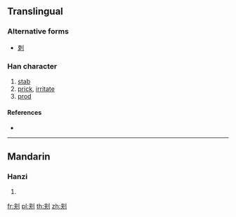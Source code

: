 ==Translingual==

===Alternative forms===
* [[刺]]

===Han character===
{{Han char|rn=18|rad=刀|as=06|sn=8|four=|canj=KTLN|ids=⿰夹刂}}

# [[stab]]
# [[prick]], [[irritate]]
# [[prod]]

====References====
* {{Han ref|kx=0139.251|hdz=10333.041|uh=523E|ud=21054}}

----

==Mandarin==

===Hanzi===
{{cmn-hanzi|pin=[[cì]] ([[ci4]])|wg=tz'u<sup>4</sup>}}

# {{defn|lang=cmn|sort=刀06}}

[[fr:刾]]
[[pl:刾]]
[[th:刾]]
[[zh:刾]]
